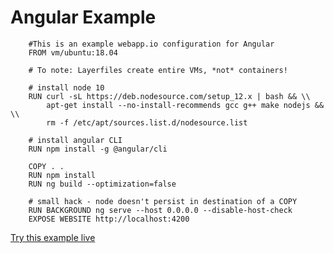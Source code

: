 # Angular Example

```Layerfile
    #This is an example webapp.io configuration for Angular
    FROM vm/ubuntu:18.04

    # To note: Layerfiles create entire VMs, *not* containers!

    # install node 10
    RUN curl -sL https://deb.nodesource.com/setup_12.x | bash && \\
        apt-get install --no-install-recommends gcc g++ make nodejs && \\
        rm -f /etc/apt/sources.list.d/nodesource.list

    # install angular CLI
    RUN npm install -g @angular/cli

    COPY . .
    RUN npm install
    RUN ng build --optimization=false

    # small hack - node doesn't persist in destination of a COPY
    RUN BACKGROUND ng serve --host 0.0.0.0 --disable-host-check
    EXPOSE WEBSITE http://localhost:4200
```

[Try this example live](/sign-up)
